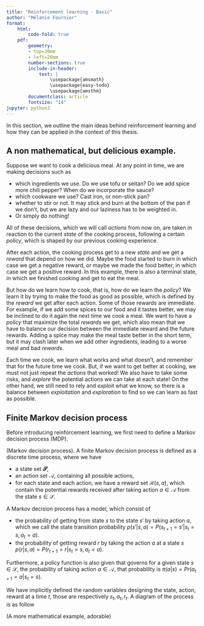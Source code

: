 ```yaml
---
title: "Reinforcement learning - Basic"
author: "Mélanie Fournier"
format: 
    html:
        code-fold: true
    pdf:
        geometry: 
        - top=30mm
        - left=20mm
        number-sections: true
        include-in-header: 
            text: |
                \usepackage{amsmath}
                \usepackage{easy-todo}
                \usepackage{amsthm}
        documentclass: article
        fontsize: "14"
jupyter: python3
---
```



In this section, we outline the main ideas behind reinforcement learning and how they can be applied in the context of this thesis. 


## A non mathematical, but delicious example.

Suppose we want to cook a delicious meal. At any point in time, we are making decisions such as

- which ingredients we use. Do we use tofu or seitan? Do we add spice more chili pepper? When do we incorporate the sauce?
- which cookware we use? Cast iron, or non-stick pan?
- whether to stir or not. It may stick and burn at the bottom of the pan if we don't, but we are lazy and our laziness has to be weighted in.
- Or simply do nothing!

All of these decisions, which we will call *actions* from now on, are taken in reaction to the current *state* of the cooking process, following a certain *policy*, which is shaped by our previous cooking experience. 

After each action, the cooking process get to a new *state* and we get a *reward* that depend on how we did. Maybe the food started to burn in which case we get a negative reward, or maybe we made the food better, in which case we get a positive reward. In this example, there is also a terminal state, in which we finished cooking and get to eat the meal. 

But how do we learn how to cook, that is, how do we learn the *policy*? We learn it by trying to make the food as good as possible, which is defined by the *reward* we get after each action. Some of those rewards are immediate. For example, if we add some spices to our food and it tastes better, we may be inclined to do it again the next time we cook a meal.  We want to have a *policy* that maximize the total *rewards* we get, which also mean that we have to balance our decision between the immediate reward and the future rewards. Adding a spice may make the meal taste better in the short term, but it may clash later when we add other ingredients, leading to a worse meal and bad *rewards*.

Each time we cook, we learn what works and what doesn't, and remember that for the future time we cook. But, if we want to get better at cooking, we must not just repeat the *actions* that worked! We also have to take some risks, and *explore* the potential actions we can take at each state! On the other hand, we still need to rely and *exploit* what we know, so there is a balance between *exploitation* and *exploration* to find so we can learn as fast as possible.

## Finite Markov decision process

Before introducing reinforcement learning, we first need to define a Markov decision process (MDP).





:::{#def-Markov_decision_process}
(Markov decision process). 
A finite Markov decision process is defined as a discrete time process, where we have

- a state set $\mathbfcal{S}$,
- an action set $\mathcal{A}$, containing all possible actions,
- for each state and each action, we have a reward set $\mathcal{R}(s,a)$, which contain the potential rewards received after taking action $a\in\mathcal{A}$ from the state $s\in\mathcal{S}$.

A Markov decision process has a model, which consist of 

- the probability of getting from state $s$ to the state $s'$ by taking action $a$, which we call the state transition probability $p(s'|s,a) = P(s_{t+1} = s' | s_t = s, a_t = a)$.
- the probability of getting reward $r$ by taking the action $a$ at a state $s$ $p(r|s,a) = P(r_{t+1} = r | s_t = s, a_t = a)$. 

Furthermore, a policy function is also given that governs for a given state $s\in\mathcal{S}$, the probability of taking action $a\in\mathcal{A}$, that probability is $\pi(a|s) = Pr(a_{t+1} = a|s_t = s)$.

:::


:::{.remark}

We have implicitly defined the random variables designing the state, action, reward at a time $t$, those are respectively $s_t,a_t,r_t$. A diagram of the process is as follow



:::


:::{#exm-fmdpex}
(A more mathematical example, adorable)



:::